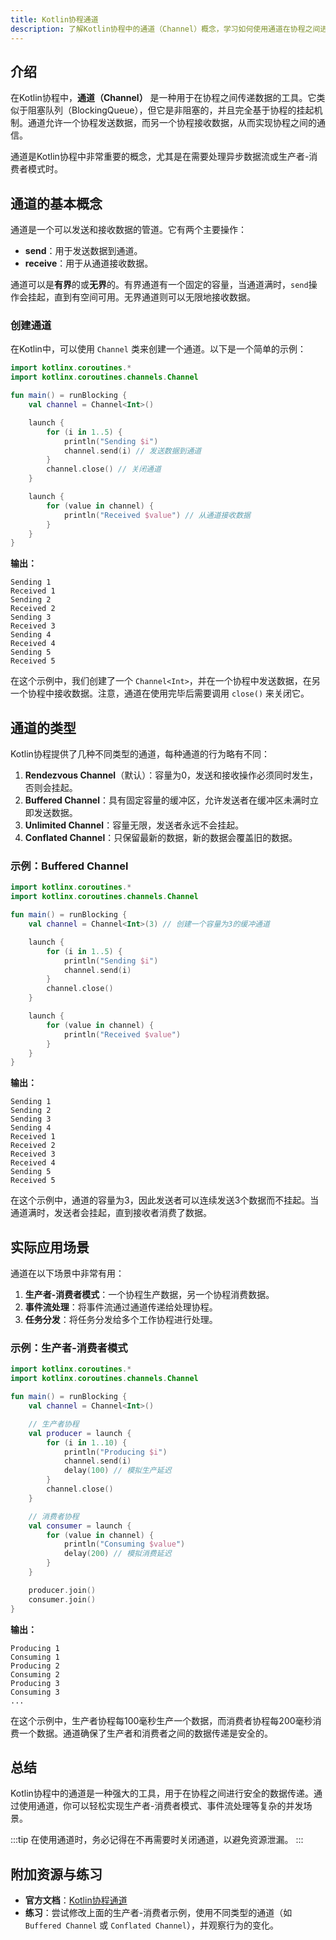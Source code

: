 ```yaml
---
title: Kotlin协程通道
description: 了解Kotlin协程中的通道（Channel）概念，学习如何使用通道在协程之间进行安全的数据传递。
---
```


## 介绍

在Kotlin协程中，**通道（Channel）** 是一种用于在协程之间传递数据的工具。它类似于阻塞队列（BlockingQueue），但它是非阻塞的，并且完全基于协程的挂起机制。通道允许一个协程发送数据，而另一个协程接收数据，从而实现协程之间的通信。

通道是Kotlin协程中非常重要的概念，尤其是在需要处理异步数据流或生产者-消费者模式时。

## 通道的基本概念

通道是一个可以发送和接收数据的管道。它有两个主要操作：
- **send**：用于发送数据到通道。
- **receive**：用于从通道接收数据。

通道可以是**有界**的或**无界**的。有界通道有一个固定的容量，当通道满时，`send`操作会挂起，直到有空间可用。无界通道则可以无限地接收数据。

### 创建通道

在Kotlin中，可以使用 `Channel` 类来创建一个通道。以下是一个简单的示例：

```kotlin
import kotlinx.coroutines.*
import kotlinx.coroutines.channels.Channel

fun main() = runBlocking {
    val channel = Channel<Int>()

    launch {
        for (i in 1..5) {
            println("Sending $i")
            channel.send(i) // 发送数据到通道
        }
        channel.close() // 关闭通道
    }

    launch {
        for (value in channel) {
            println("Received $value") // 从通道接收数据
        }
    }
}
```

**输出：**
```
Sending 1
Received 1
Sending 2
Received 2
Sending 3
Received 3
Sending 4
Received 4
Sending 5
Received 5
```

在这个示例中，我们创建了一个 `Channel<Int>`，并在一个协程中发送数据，在另一个协程中接收数据。注意，通道在使用完毕后需要调用 `close()` 来关闭它。

## 通道的类型

Kotlin协程提供了几种不同类型的通道，每种通道的行为略有不同：

1. **Rendezvous Channel**（默认）：容量为0，发送和接收操作必须同时发生，否则会挂起。
2. **Buffered Channel**：具有固定容量的缓冲区，允许发送者在缓冲区未满时立即发送数据。
3. **Unlimited Channel**：容量无限，发送者永远不会挂起。
4. **Conflated Channel**：只保留最新的数据，新的数据会覆盖旧的数据。

### 示例：Buffered Channel

```kotlin
import kotlinx.coroutines.*
import kotlinx.coroutines.channels.Channel

fun main() = runBlocking {
    val channel = Channel<Int>(3) // 创建一个容量为3的缓冲通道

    launch {
        for (i in 1..5) {
            println("Sending $i")
            channel.send(i)
        }
        channel.close()
    }

    launch {
        for (value in channel) {
            println("Received $value")
        }
    }
}
```

**输出：**
```
Sending 1
Sending 2
Sending 3
Sending 4
Received 1
Received 2
Received 3
Received 4
Sending 5
Received 5
```

在这个示例中，通道的容量为3，因此发送者可以连续发送3个数据而不挂起。当通道满时，发送者会挂起，直到接收者消费了数据。

## 实际应用场景

通道在以下场景中非常有用：

1. **生产者-消费者模式**：一个协程生产数据，另一个协程消费数据。
2. **事件流处理**：将事件流通过通道传递给处理协程。
3. **任务分发**：将任务分发给多个工作协程进行处理。

### 示例：生产者-消费者模式

```kotlin
import kotlinx.coroutines.*
import kotlinx.coroutines.channels.Channel

fun main() = runBlocking {
    val channel = Channel<Int>()

    // 生产者协程
    val producer = launch {
        for (i in 1..10) {
            println("Producing $i")
            channel.send(i)
            delay(100) // 模拟生产延迟
        }
        channel.close()
    }

    // 消费者协程
    val consumer = launch {
        for (value in channel) {
            println("Consuming $value")
            delay(200) // 模拟消费延迟
        }
    }

    producer.join()
    consumer.join()
}
```

**输出：**
```
Producing 1
Consuming 1
Producing 2
Consuming 2
Producing 3
Consuming 3
...
```

在这个示例中，生产者协程每100毫秒生产一个数据，而消费者协程每200毫秒消费一个数据。通道确保了生产者和消费者之间的数据传递是安全的。

## 总结

Kotlin协程中的通道是一种强大的工具，用于在协程之间进行安全的数据传递。通过使用通道，你可以轻松实现生产者-消费者模式、事件流处理等复杂的并发场景。

:::tip
在使用通道时，务必记得在不再需要时关闭通道，以避免资源泄漏。
:::

## 附加资源与练习

- **官方文档**：[Kotlin协程通道](https://kotlinlang.org/docs/channels.html)
- **练习**：尝试修改上面的生产者-消费者示例，使用不同类型的通道（如 `Buffered Channel` 或 `Conflated Channel`），并观察行为的变化。